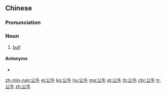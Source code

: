 ==Chinese==
{{zh-forms}}

===Pronunciation===
{{zh-pron
|m=gōngniú
|c=gung1 ngau4
|h=pfs=kûng-ngiù
|cat=n
}}

===Noun===
{{zh-noun}}

# [[bull]]

====Antonyms====
* {{zh-l|母牛}}

{{zh-cat|Cattle}}

[[zh-min-nan:公牛]]
[[el:公牛]]
[[kn:公牛]]
[[hu:公牛]]
[[mg:公牛]]
[[pt:公牛]]
[[th:公牛]]
[[chr:公牛]]
[[tr:公牛]]
[[zh:公牛]]